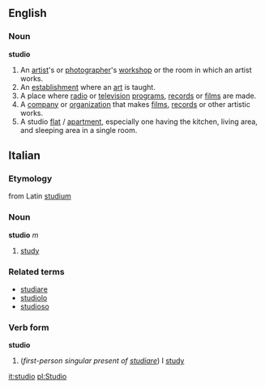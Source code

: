 ==English==
===Noun===
'''studio'''
#An [[artist]]'s or [[photographer]]'s [[workshop]] or the room in which an artist works.
#An [[establishment]] where an [[art]] is taught.
#A place where [[radio]] or [[television]] [[program]]s, [[record]]s or [[film]]s are made.
#A [[company]] or [[organization]] that makes [[films]], [[record]]s or other artistic works.
#A studio [[flat]] / [[apartment]], especially one having the kitchen, living area, and sleeping area in a single room.

==Italian==
===Etymology===
from Latin [[studium]]
===Noun===
'''studio''' ''m''

# [[study]]

===Related terms===
*[[studiare]]
*[[studiolo]]
*[[studioso]]

===Verb form===
'''studio'''

# (''first-person singular present of [[studiare]]'') I [[study]]

[[it:studio]]
[[pl:Studio]]